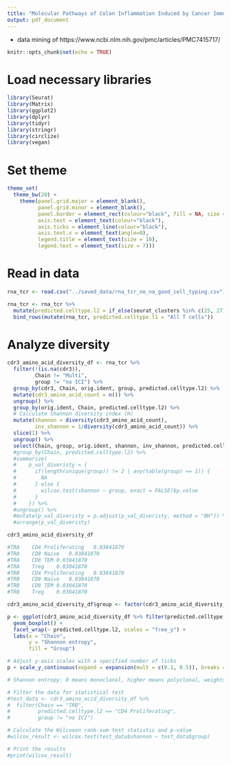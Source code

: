 ```yaml
---
title: "Molecular Pathways of Colon Inflammation Induced by Cancer Immunotherapy"
output: pdf_document
---
```


 - data mining of https://www.ncbi.nlm.nih.gov/pmc/articles/PMC7415717/
 
```r
knitr::opts_chunk$set(echo = TRUE)
```

# Load necessary libraries

```r

library(Seurat)
library(Matrix)
library(ggplot2)
library(dplyr)
library(tidyr)
library(stringr)
library(circlize)
library(vegan)

```

# Set theme

```r

theme_set(
  theme_bw(20) +
    theme(panel.grid.major = element_blank(),
          panel.grid.minor = element_blank(),
          panel.border = element_rect(colour="black", fill = NA, size = 1),
          axis.text = element_text(colour="black"),
          axis.ticks = element_line(colour="black"),
          axis.text.x = element_text(angle=0),
          legend.title = element_text(size = 10),
          legend.text = element_text(size = 7)))

```

# Read in data

```r

rna_tcr <- read.csv("../saved_data/rna_tcr_no_na_good_cell_typing.csv")

rna_tcr <- rna_tcr %>%
  mutate(predicted.celltype.l2 = if_else(seurat_clusters %in% c(25, 27), "CD4 Trm", if_else(seurat_clusters %in% c(3, 7, 9, 15, 16), "CD8 Trm", predicted.celltype.l2))) %>%
  bind_rows(mutate(rna_tcr, predicted.celltype.l1 = "All T cells"))

```

# Analyze diversity

```r

cdr3_amino_acid_diversity_df <- rna_tcr %>%
  filter(!(is.na(cdr3)),
         Chain != "Multi",
         group != "no ICI") %>%
  group_by(cdr3, Chain, orig.ident, group, predicted.celltype.l2) %>%
  mutate(cdr3_amino_acid_count = n()) %>%
  ungroup() %>%
  group_by(orig.ident, Chain, predicted.celltype.l2) %>%
  # Calculate Shannon diversity index (H)
  mutate(shannon = diversity(cdr3_amino_acid_count),
         inv_shannon = 1/diversity(cdr3_amino_acid_count)) %>%
  slice(1) %>%
  ungroup() %>%
  select(Chain, group, orig.ident, shannon, inv_shannon, predicted.celltype.l2)
  #group_by(Chain, predicted.celltype.l2) %>%
  #summarize(
  #    p_val_diveristy = {
  #      if(length(unique(group)) != 2 | any(table(group) == 1)) {
  #        NA
  #      } else {
  #        wilcox.test(shannon ~ group, exact = FALSE)$p.value
  #      }
  #    }) %>%
  #ungroup() %>%
  #mutate(p_val_diveristy = p.adjust(p_val_diveristy, method = "BH")) %>%
  #arrange(p_val_diveristy)

cdr3_amino_acid_diversity_df

#TRA	CD4 Proliferating	0.03841870		
#TRA	CD8 Naive	0.03841870		
#TRA	CD8 TEM	0.03841870		
#TRA	Treg	0.03841870		
#TRB	CD4 Proliferating	0.03841870		
#TRB	CD8 Naive	0.03841870		
#TRB	CD8 TEM	0.03841870		
#TRB	Treg	0.03841870	

cdr3_amino_acid_diversity_df$group <- factor(cdr3_amino_acid_diversity_df$group, levels = c("no ICI", "ICI no colitis", "ICI colitis"))

p <- ggplot(cdr3_amino_acid_diversity_df %>% filter(predicted.celltype.l2 %in% c("CD4 Proliferating", "CD8 Naive", "CD8 TEM", "Treg")), aes(x = Chain, y = shannon, fill = group)) +
  geom_boxplot() +
  facet_wrap(~ predicted.celltype.l2, scales = "free_y") +
  labs(x = "Chain",
       y = "Shannon entropy",
       fill = "Group")

# Adjust y-axis scales with a specified number of ticks
p + scale_y_continuous(expand = expansion(mult = c(0.1, 0.5)), breaks = pretty_breaks(n = 3))

# Shannon entropy: 0 means monoclonal, higher means polyclonal, weights richness (total # of unique clones) over evenness

# Filter the data for statistical test
#test_data <- cdr3_amino_acid_diversity_df %>%
#  filter(Chain == "TRB",
#         predicted.celltype.l2 == "CD4 Proliferating",
#         group != "no ICI")

# Calculate the Wilcoxon rank-sum test statistic and p-value
#wilcox_result <- wilcox.test(test_data$shannon ~ test_data$group)

# Print the results
#print(wilcox_result)

```